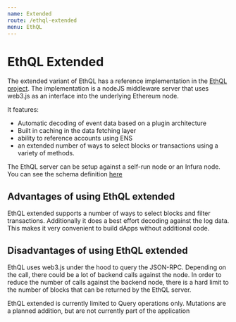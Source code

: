 ```yaml
---
name: Extended
route: /ethql-extended
menu: EthQL
---
```

# EthQL Extended

The extended variant of EthQL has a reference implementation
in the [EthQL project](http://github.com/Consensys/ethql). The implementation is
a nodeJS middleware server that uses web3.js as an interface into the underlying
Ethereum node.

It features:
- Automatic decoding of event data based on a plugin architecture
- Built in caching in the data fetching layer
- ability to reference accounts using ENS
- an extended number of ways to select blocks or transactions using a variety of methods.

The EthQL server can be setup against a self-run node or an Infura node. You can
see the schema definition [here](/ethql-extended/schema)

## Advantages of using EthQL extended
EthQL extended supports a number of ways to select blocks and filter transactions.
Additionally it does a best effort decoding against the log data. This makes it very
convenient to build dApps without additional code.

## Disadvantages of using EthQL extended
EthQL uses web3.js under the hood to query the JSON-RPC. Depending on the call, there
could be a lot of backend calls against the node. In order to reduce the number of
calls against the backend node, there is a hard limit to the number of blocks that
can be returned by the EthQL server.

EthQL extended is currently limited to Query operations only. Mutations are a planned
addition, but are not currently part of the application
